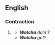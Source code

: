 ==English==

===Contraction===
{{en-cont}}

# {{lb|en|colloquial|eye-dialect|uncommon}} {{alternative form of|whatcha|lang=en}}
#* '''''Wotcha''' doin'?''
#* '''''Wotcha''' got?''